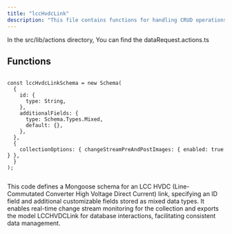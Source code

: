 ```yaml
---
title: "lccHvdcLink"
description: "This file contains functions for handling CRUD operations on data requests within a server application."
---
```


In the <Highlight>src/lib/actions</Highlight> directory, You can find the <Highlight>dataRequest.actions.ts</Highlight>

## Functions

```tsx:getAllDataRequests

const lccHvdcLinkSchema = new Schema(
  {
    id: {
      type: String,
    },
    additionalFields: {
      type: Schema.Types.Mixed,
      default: {},
    },
  },
  {
    collectionOptions: { changeStreamPreAndPostImages: { enabled: true } },
  }
);


```

This code defines a Mongoose schema for an LCC HVDC (Line-Commutated Converter High Voltage Direct Current) link, specifying an ID field and additional customizable fields stored as mixed data types. It enables real-time change stream monitoring for the collection and exports the model LCCHVDCLink for database interactions, facilitating consistent data management.